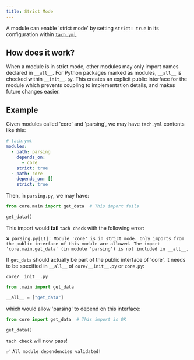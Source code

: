 ```yaml
---
title: Strict Mode
---
```


A module can enable 'strict mode' by setting `strict: true` in its configuration within [`tach.yml`](configuration#tachyml).

## How does it work?

When a module is in strict mode, other modules may only import names declared in `__all__`.
For Python packages marked as modules, `__all__` is checked within `__init__.py`.
This creates an explicit public interface for the module which prevents coupling to implementation details, and makes future changes easier.

## Example

Given modules called 'core' and 'parsing', we may have `tach.yml` contents like this:

```yaml
# tach.yml
modules:
  - path: parsing
    depends_on:
      - core
    strict: true
  - path: core
    depends_on: []
    strict: true
```

Then, in `parsing.py`, we may have:

```python
from core.main import get_data  # This import fails

get_data()
```

This import would **fail** `tach check` with the following error:

```shell
❌ parsing.py[L1]: Module 'core' is in strict mode. Only imports from the public interface of this module are allowed. The import 'core.main.get_data' (in module 'parsing') is not included in __all__.
```

If `get_data` should actually be part of the public interface of 'core', it needs to be specified in `__all__` of `core/__init__.py` or `core.py`:

`core/__init__.py`

```python
from .main import get_data

__all__ = ["get_data"]
```

which would allow 'parsing' to depend on this interface:

```python
from core import get_data  # This import is OK

get_data()
```

`tach check` will now pass!

```bash
✅ All module dependencies validated!
```
